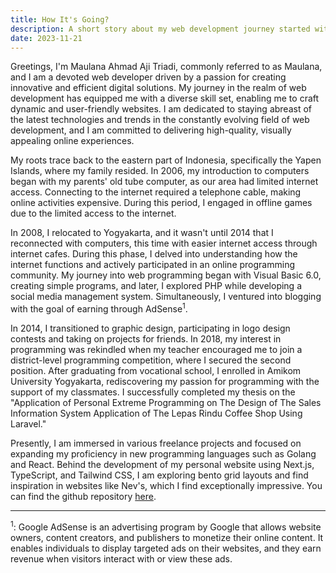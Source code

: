```yaml
---
title: How It's Going?
description: A short story about my web development journey started with a passion sparked during my introduction to the field.
date: 2023-11-21
---
```


Greetings, I'm Maulana Ahmad Aji Triadi, commonly referred to as Maulana, and I am a devoted web developer driven by a passion for creating innovative and efficient digital solutions. My journey in the realm of web development has equipped me with a diverse skill set, enabling me to craft dynamic and user-friendly websites. I am dedicated to staying abreast of the latest technologies and trends in the constantly evolving field of web development, and I am committed to delivering high-quality, visually appealing online experiences.

My roots trace back to the eastern part of Indonesia, specifically the Yapen Islands, where my family resided. In 2006, my introduction to computers began with my parents' old tube computer, as our area had limited internet access. Connecting to the internet required a telephone cable, making online activities expensive. During this period, I engaged in offline games due to the limited access to the internet.

In 2008, I relocated to Yogyakarta, and it wasn't until 2014 that I reconnected with computers, this time with easier internet access through internet cafes. During this phase, I delved into understanding how the internet functions and actively participated in an online programming community. My journey into web programming began with Visual Basic 6.0, creating simple programs, and later, I explored PHP while developing a social media management system. Simultaneously, I ventured into blogging with the goal of earning through AdSense<sup>1</sup>.

In 2014, I transitioned to graphic design, participating in logo design contests and taking on projects for friends. In 2018, my interest in programming was rekindled when my teacher encouraged me to join a district-level programming competition, where I secured the second position. After graduating from vocational school, I enrolled in Amikom University Yogyakarta, rediscovering my passion for programming with the support of my classmates. I successfully completed my thesis on the "Application of Personal Extreme Programming on The Design of The Sales Information System Application of The Lepas Rindu Coffee Shop Using Laravel."

Presently, I am immersed in various freelance projects and focused on expanding my proficiency in new programming languages such as Golang and React. Behind the development of my personal website using Next.js, TypeScript, and Tailwind CSS, I am exploring bento grid layouts and find inspiration in websites like Nev's, which I find exceptionally impressive. You can find the github repository <a href='https://github.com/bymaul/portfolio' target='_blank'>here</a>.

---

<sup>1</sup>: Google AdSense is an advertising program by Google that allows website owners, content creators, and publishers to monetize their online content. It enables individuals to display targeted ads on their websites, and they earn revenue when visitors interact with or view these ads.